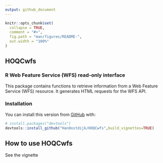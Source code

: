 ```yaml
---
output: github_document
---
```


<!-- README.md is generated from README.Rmd. Please edit that file -->

```r
knitr::opts_chunk$set(
  collapse = TRUE,
  comment = "#>",
  fig.path = "man/figures/README-",
  out.width = "100%"
)
```

## HOQCwfs

<!-- badges: start -->
<!-- badges: end -->

### R Web Feature Service (WFS) read-only interface
This package contains functions to retrieve information from a Web Feature Service (WFS) resource. 
It generates HTML requests for the WFS API.

### Installation

You can install this version from [GitHub](https://github.com/) with:

``` r
# install.packages("devtools")
devtools::install_github("HanOostdijk/HOQCwfs",build_vignettes=TRUE) 
```

## How to use HOQCwfs

See the vignette
